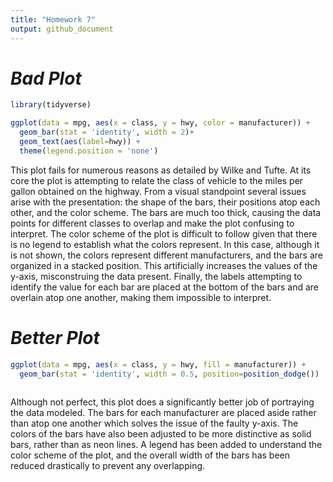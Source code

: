 ```yaml
---
title: "Homework 7"
output: github_document
---
```


# *Bad Plot*

```r
library(tidyverse)
```

```r
ggplot(data = mpg, aes(x = class, y = hwy, color = manufacturer)) +
  geom_bar(stat = 'identity', width = 2)+
  geom_text(aes(label=hwy)) +
  theme(legend.position = 'none')
```

This plot fails for numerous reasons as detailed by Wilke and Tufte. At its core the plot is attempting to relate the class of vehicle to the miles per gallon obtained on the highway. From a visual standpoint several issues arise with the presentation: the shape of the bars, their positions atop each other, and the color scheme. The bars are much too thick, causing the data points for different classes to overlap and make the plot confusing to interpret. The color scheme of the plot is difficult to follow given that there is no legend to establish what the colors represent. In this case, although it is not shown, the colors represent different manufacturers, and the bars are organized in a stacked position. This artificially increases the values of the y-axis, misconstruing the data present. Finally, the labels attempting to identify the value for each bar are placed at the bottom of the bars and are overlain atop one another, making them impossible to interpret. 

# *Better Plot*

```r
ggplot(data = mpg, aes(x = class, y = hwy, fill = manufacturer)) +
  geom_bar(stat = 'identity', width = 0.5, position=position_dodge()) 
 
```

Although not perfect, this plot does a significantly better job of portraying the data modeled. The bars for each manufacturer are placed aside rather than atop one another which solves the issue of the faulty y-axis. The colors of the bars have also been adjusted to be more distinctive as solid bars, rather than as neon lines. A legend has been added to understand the color scheme of the plot, and the overall width of the bars has been reduced drastically to prevent any overlapping. 
